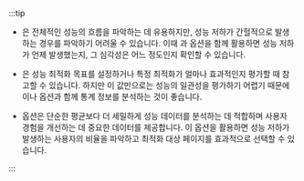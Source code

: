 :::tip

* <Cmdname sid="merge_avg" className="uitext" />은 전체적인 성능의 흐름을 파악하는 데 유용하지만, 성능 저하가 간헐적으로 발생하는 경우를 파악하기 어려울 수 있습니다. 이때 <Cmdname sid="merge_max" className="uitext" />과 <Cmdname sid="ITM08291" className="uitext" /> 옵션을 함께 활용하면 성능 저하가 언제 발생했는지, 그 심각성은 어느 정도인지 확인할 수 있습니다.

* <Cmdname sid="merge_min" className="uitext" />은 성능 최적화 목표를 설정하거나 특정 최적화가 얼마나 효과적인지 평가할 때 참고할 수 있습니다. 하지만 이 값만으로는 성능의 일관성을 평가하기 어렵기 때문에 <Cmdname sid="merge_avg" className="uitext" />이나 <Cmdname sid="ITM08291" className="uitext" /> 옵션과 함께 통계 정보를 분석하는 것이 좋습니다.

* <Cmdname sid="ITM08291" className="uitext" /> 옵션은 단순한 평균보다 더 세밀하게 성능 데이터를 분석하는 데 적합하며 사용자 경험을 개선하는 데 중요한 데이터를 제공합니다. 이 옵션을 활용하면 성능 저하가 발생하는 사용자의 비율을 파악하고 최적화 대상 페이지를 효과적으로 선택할 수 있습니다.

:::